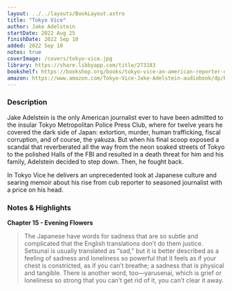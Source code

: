 ```yaml
---
layout: ../../layouts/BookLayout.astro
title: "Tokyo Vice"
author: Jake Adelstein
startDate: 2022 Aug 25
finishDate: 2022 Sep 10
added: 2022 Sep 10
notes: true
coverImage: /covers/tokyo-vice.jpg
library: https://share.libbyapp.com/title/273183
bookshelf: https://bookshop.org/books/tokyo-vice-an-american-reporter-on-the-police-beat-in-japan/9780307475299
amazon: https://www.amazon.com/Tokyo-Vice-Jake-Adelstein-audiobook/dp/B002TNABR8/
---
```


<ReadingTime
  startDate  = {frontmatter.startDate}
  finishDate = {frontmatter.finishDate}
/>

### Description
Jake Adelstein is the only American journalist ever to have been admitted to the insular Tokyo Metropolitan Police Press Club, where for twelve years he covered the dark side of Japan: extortion, murder, human trafficking, fiscal corruption, and of course, the yakuza. But when his final scoop exposed a scandal that reverberated all the way from the neon soaked streets of Tokyo to the polished Halls of the FBI and resulted in a death threat for him and his family, Adelstein decided to step down. Then, he fought back.

In Tokyo Vice he delivers an unprecedented look at Japanese culture and searing memoir about his rise from cub reporter to seasoned journalist with a price on his head.

### Notes & Highlights
**Chapter 15 - Evening Flowers**
> The Japanese have words for sadness that are so subtle and complicated that the English translations don’t do them justice.  
> Setsunai is usually translated as “sad,” but it is better described as a feeling of sadness and loneliness so powerful that it feels as if your chest is constricted, as if you can’t breathe; a sadness that is physical and tangible. There is another word, too—yarusenai, which is grief or loneliness so strong that you can’t get rid of it, you can’t clear it away.

<BuyBook
  library   = {frontmatter.library}
  bookshelf = {frontmatter.bookshelf}
  amazon    = {frontmatter.amazon}
/>
